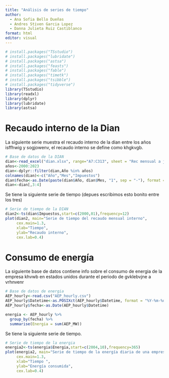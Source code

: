 ```yaml
---
title: "Análisis de series de tiempo"
author:
  - Ana Sofia Bello Dueñas
  - Andres Stiven Garcia Lopez
  - Danna Julieta Ruiz Castiblanco
format: html
editor: visual
---
```


```r
# install.packages("TSstudio")
# install.packages("lubridate")
# install.packages("astsa")
# install.packages("feasts")
# install.packages("fable")
# install.packages("timetk")
# install.packages("tsibble")
# install.packages("tidyverse")
library(TSstudio)
library(readxl)
library(dplyr)
library(lubridate)
library(astsa)
```

# Recaudo interno de la Dian

La siguiente serie muestra el recaudo interno de la dian entre los años isffhwig y sogjowenv, el recaudo interno se define como khgkvgb. 

```r
# Base de datos de la DIAN
dian<-read_excel("dian.xlsx", range="A7:C313", sheet = "Rec mensual a junio 2023" )
años<-2000:2023
dian<-dplyr::filter(dian,Año %in% años)
colnames(dian)<-c("Año","Mes","Impuestos")
dian$fecha<-as.Date(paste(dian$Año, dian$Mes, "1", sep = "-"), format = "%Y-%B-%d")
dian<-dian[,3:4]
```

Se tiene la siguiente serie de tiempo (depues escribimos esto bonito entre los tres)

```r
# Serie de tiempo de la DIAN
dian2<-ts(dian$Impuestos,start=c(2000,01),frequency=12)
plot(dian2, main="Serie de tiempo del recaudo mensual interno",
     cex.main=1.3,
     xlab="Tiempo",
     ylab="Recaudo interno",
     cex.lab=0.4)
```

# Consumo de energía

La siguiente base de datos contiene info sobre el consumo de energia de la empresa khvwb en estados unidos durante el periodo de gvklebvjne a vrhnvenr

```r
# Base de datos de energia
AEP_hourly<-read.csv("AEP_hourly.csv")
AEP_hourly$Datetime<-as.POSIXct(AEP_hourly$Datetime, format = "%Y-%m-%d %H:%M:%S")
AEP_hourly$fecha<-as.Date(AEP_hourly$Datetime)

energia <- AEP_hourly %>%
  group_by(fecha) %>%
  summarise(Energia = sum(AEP_MW))
```

Se tiene la siguiente serie de tiempo.  

```r
# Serie de tiempo de la energia
energia2<-ts(energia$Energia,start=c(2004,10),frequency=365)
plot(energia2, main="Serie de tiempo de la energía diaria de una empresa estadounidense",
     cex.main=1.3,
     xlab="Tiempo ",
     ylab="Energía consumida",
     cex.lab=0.4)
```

